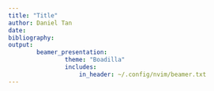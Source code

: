 ```yaml
---
title: "Title"
author: Daniel Tan
date: 
bibliography: 
output: 
        beamer_presentation:
                theme: "Boadilla"
                includes:
                    in_header: ~/.config/nvim/beamer.txt
---
```

